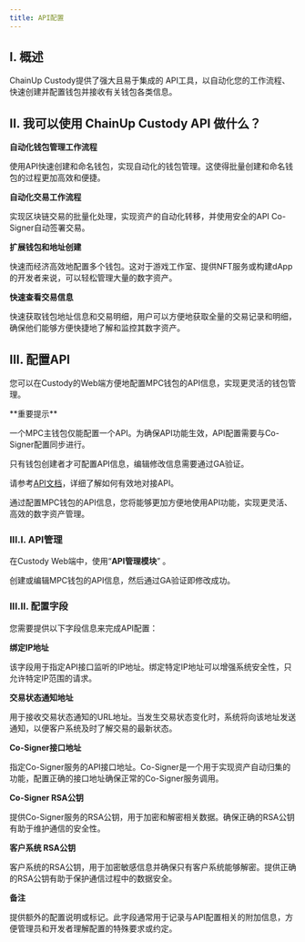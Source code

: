 ```yaml
---
title: API配置
---
```


## I. 概述

ChainUp Custody提供了强大且易于集成的 API工具，以自动化您的工作流程、快速创建并配置钱包并接收有关钱包各类信息。

## II. 我可以使用 ChainUp Custody API 做什么？

**自动化钱包管理工作流程**

使用API快速创建和命名钱包，实现自动化的钱包管理。这使得批量创建和命名钱包的过程更加高效和便捷。

**自动化交易工作流程**

实现区块链交易的批量化处理，实现资产的自动化转移，并使用安全的API Co-Signer自动签署交易。

**扩展钱包和地址创建**

快速而经济高效地配置多个钱包。这对于游戏工作室、提供NFT服务或构建dApp的开发者来说，可以轻松管理大量的数字资产。

**快速查看交易信息**

快速获取钱包地址信息和交易明细，用户可以方便地获取全量的交易记录和明细，确保他们能够方便快捷地了解和监控其数字资产。


## III. 配置API

您可以在Custody的Web端方便地配置MPC钱包的API信息，实现更灵活的钱包管理。




<Warning>
**重要提示**

一个MPC主钱包仅能配置一个API。为确保API功能生效，API配置需要与Co-Signer配置同步进行。

只有钱包创建者才可配置API信息，编辑修改信息需要通过GA验证。

请参考[API文档](/api-references/intro/custody-apis)，详细了解如何有效地对接API。

通过配置MPC钱包的API信息，您将能够更加方便地使用API功能，实现更灵活、高效的数字资产管理。
</Warning>


### III.I. API管理

在Custody Web端中，使用“**API管理模块**” 。

创建或编辑MPC钱包的API信息，然后通过GA验证即修改成功。


### III.II. 配置字段

您需要提供以下字段信息来完成API配置：

**绑定IP地址**

该字段用于指定API接口监听的IP地址。绑定特定IP地址可以增强系统安全性，只允许特定IP范围的请求。

**交易状态通知地址**

用于接收交易状态通知的URL地址。当发生交易状态变化时，系统将向该地址发送通知，以便客户系统及时了解交易的最新状态。

**Co-Signer接口地址**

指定Co-Signer服务的API接口地址。Co-Signer是一个用于实现资产自动归集的功能，配置正确的接口地址确保正常的Co-Signer服务调用。

**Co-Signer RSA公钥**

提供Co-Signer服务的RSA公钥，用于加密和解密相关数据。确保正确的RSA公钥有助于维护通信的安全性。

**客户系统 RSA公钥**

客户系统的RSA公钥，用于加密敏感信息并确保只有客户系统能够解密。提供正确的RSA公钥有助于保护通信过程中的数据安全。

**备注**

提供额外的配置说明或标记。此字段通常用于记录与API配置相关的附加信息，方便管理员和开发者理解配置的特殊要求或约定。